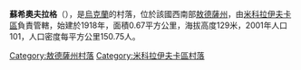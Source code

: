 {{coord|47|36|39|N|30|38|0|E|scale:30000|display=title}}

'''蘇希奧夫拉格'''（{{lang-uk|Сухий Овраг}}），是[[烏克蘭|烏克蘭]]的村落，位於該國西南部[[敖德薩州|敖德薩州]]，由[[米科拉伊夫卡區|米科拉伊夫卡區]]負責管轄，始建於1918年，面積0.67平方公里，海拔高度129米，2001年人口101，人口密度每平方公里150.75人。

{{DEFAULTSORT:Сухий Овраг}}
[[Category:敖德薩州村落|Category:敖德薩州村落]]
[[Category:米科拉伊夫卡區村落|Category:米科拉伊夫卡區村落]]


{{Odessa-geo-stub}}